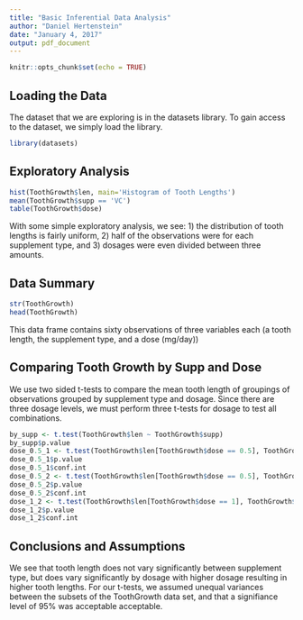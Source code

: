 ```yaml
---
title: "Basic Inferential Data Analysis"
author: "Daniel Hertenstein"
date: "January 4, 2017"
output: pdf_document
---
```


```r
knitr::opts_chunk$set(echo = TRUE)
```

## Loading the Data

The dataset that we are exploring is in the datasets library. To gain access to the dataset, we simply load the library.

```r
library(datasets)
```

## Exploratory Analysis

```r
hist(ToothGrowth$len, main='Histogram of Tooth Lengths')
mean(ToothGrowth$supp == 'VC')
table(ToothGrowth$dose)
```

With some simple exploratory analysis, we see: 1) the distribution of tooth lengths is fairly uniform, 2) half of the observations were for each supplement type, and 3) dosages were even divided between three amounts.

## Data Summary

```r
str(ToothGrowth)
head(ToothGrowth)
```

This data frame contains sixty observations of three variables each (a tooth length, the supplement type, and a dose (mg/day))

## Comparing Tooth Growth by Supp and Dose

We use two sided t-tests to compare the mean tooth length of groupings of observations grouped by supplement type and dosage. Since there are three dosage levels, we must perform three t-tests for dosage to test all combinations.

```r
by_supp <- t.test(ToothGrowth$len ~ ToothGrowth$supp)
by_supp$p.value
dose_0.5_1 <- t.test(ToothGrowth$len[ToothGrowth$dose == 0.5], ToothGrowth$len[ToothGrowth$dose == 1])
dose_0.5_1$p.value
dose_0.5_1$conf.int
dose_0.5_2 <- t.test(ToothGrowth$len[ToothGrowth$dose == 0.5], ToothGrowth$len[ToothGrowth$dose == 2])
dose_0.5_2$p.value
dose_0.5_2$conf.int
dose_1_2 <- t.test(ToothGrowth$len[ToothGrowth$dose == 1], ToothGrowth$len[ToothGrowth$dose == 2])
dose_1_2$p.value
dose_1_2$conf.int
```

## Conclusions and Assumptions

We see that tooth length does not vary significantly between supplement type, but does vary significantly by dosage with higher dosage resulting in higher tooth lengths. For our t-tests, we assumed unequal variances between the subsets of the ToothGrowth data set, and that a signifiance level of 95% was acceptable acceptable.